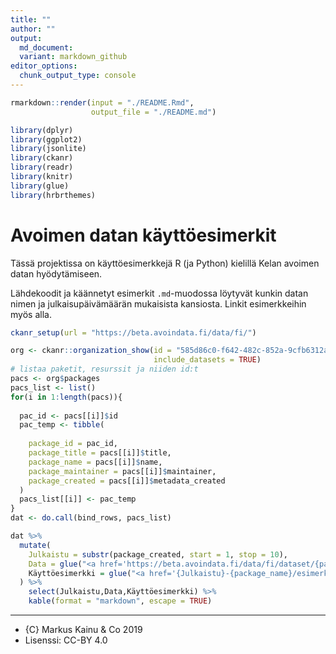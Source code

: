 ```yaml
---
title: ""
author: ""
output:
  md_document:
  variant: markdown_github
editor_options: 
  chunk_output_type: console
---
```




```r
rmarkdown::render(input = "./README.Rmd", 
                  output_file = "./README.md")
```

```r
library(dplyr)
library(ggplot2)
library(jsonlite)
library(ckanr)
library(readr)
library(knitr)
library(glue)
library(hrbrthemes)
```

Avoimen datan käyttöesimerkit
=========================================

Tässä projektissa on käyttöesimerkkejä R (ja Python) kielillä Kelan avoimen datan hyödytämiseen.

Lähdekoodit ja käännetyt esimerkit `.md`-muodossa löytyvät kunkin datan nimen ja julkaisupäivämäärän mukaisista kansiosta. Linkit esimerkkeihin myös alla.


```r
ckanr_setup(url = "https://beta.avoindata.fi/data/fi/")

org <- ckanr::organization_show(id = "585d86c0-f642-482c-852a-9cfb6312a5eb", 
                                include_datasets = TRUE)
# listaa paketit, resurssit ja niiden id:t
pacs <- org$packages
pacs_list <- list()
for(i in 1:length(pacs)){
  
  pac_id <- pacs[[i]]$id
  pac_temp <- tibble(
    
    package_id = pac_id,
    package_title = pacs[[i]]$title,
    package_name = pacs[[i]]$name,
    package_maintainer = pacs[[i]]$maintainer,
    package_created = pacs[[i]]$metadata_created
  )
  pacs_list[[i]] <- pac_temp
}
dat <- do.call(bind_rows, pacs_list)

dat %>% 
  mutate(
    Julkaistu = substr(package_created, start = 1, stop = 10),
    Data = glue("<a href='https://beta.avoindata.fi/data/fi/dataset/{package_name}'>{package_title}</a>"),
    Käyttöesimerkki = glue("<a href='{Julkaistu}-{package_name}/esimerkki_R.md'>R</a>/<a href='{Julkaistu}-{package_name}/esimerkki_python.ipynb'>Python</a>")
  ) %>% 
    select(Julkaistu,Data,Käyttöesimerkki) %>% 
    kable(format = "markdown", escape = TRUE)
```


***

- {C} Markus Kainu & Co 2019
- Lisenssi: CC-BY 4.0

